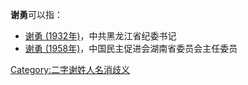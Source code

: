 '''谢勇'''可以指：
* [[谢勇_(1932年)|谢勇 (1932年)]]，中共黑龙江省纪委书记
* [[谢勇_(1958年)|谢勇 (1958年)]]，中国民主促进会湖南省委员会主任委员

{{disambig}}

[[Category:二字谢姓人名消歧义|Category:二字谢姓人名消歧义]]